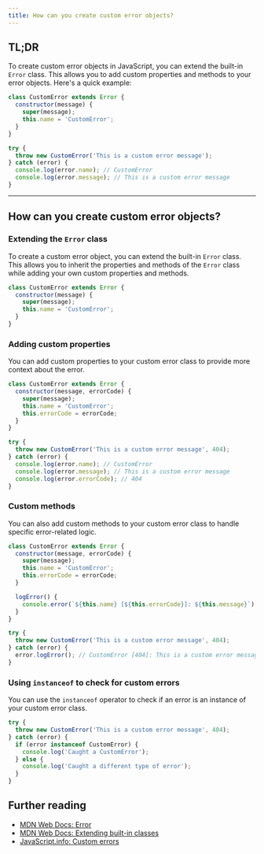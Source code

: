 ```yaml
---
title: How can you create custom error objects?
---
```


## TL;DR

To create custom error objects in JavaScript, you can extend the built-in `Error` class. This allows you to add custom properties and methods to your error objects. Here's a quick example:

```js
class CustomError extends Error {
  constructor(message) {
    super(message);
    this.name = 'CustomError';
  }
}

try {
  throw new CustomError('This is a custom error message');
} catch (error) {
  console.log(error.name); // CustomError
  console.log(error.message); // This is a custom error message
}
```

---

## How can you create custom error objects?

### Extending the `Error` class

To create a custom error object, you can extend the built-in `Error` class. This allows you to inherit the properties and methods of the `Error` class while adding your own custom properties and methods.

```js
class CustomError extends Error {
  constructor(message) {
    super(message);
    this.name = 'CustomError';
  }
}
```

### Adding custom properties

You can add custom properties to your custom error class to provide more context about the error.

```js
class CustomError extends Error {
  constructor(message, errorCode) {
    super(message);
    this.name = 'CustomError';
    this.errorCode = errorCode;
  }
}

try {
  throw new CustomError('This is a custom error message', 404);
} catch (error) {
  console.log(error.name); // CustomError
  console.log(error.message); // This is a custom error message
  console.log(error.errorCode); // 404
}
```

### Custom methods

You can also add custom methods to your custom error class to handle specific error-related logic.

```js
class CustomError extends Error {
  constructor(message, errorCode) {
    super(message);
    this.name = 'CustomError';
    this.errorCode = errorCode;
  }

  logError() {
    console.error(`${this.name} [${this.errorCode}]: ${this.message}`);
  }
}

try {
  throw new CustomError('This is a custom error message', 404);
} catch (error) {
  error.logError(); // CustomError [404]: This is a custom error message
}
```

### Using `instanceof` to check for custom errors

You can use the `instanceof` operator to check if an error is an instance of your custom error class.

```js
try {
  throw new CustomError('This is a custom error message', 404);
} catch (error) {
  if (error instanceof CustomError) {
    console.log('Caught a CustomError');
  } else {
    console.log('Caught a different type of error');
  }
}
```

## Further reading

- [MDN Web Docs: Error](https://developer.mozilla.org/en-US/docs/Web/JavaScript/Reference/Global_Objects/Error)
- [MDN Web Docs: Extending built-in classes](https://developer.mozilla.org/en-US/docs/Web/JavaScript/Reference/Classes#subclassing_built-in_classes)
- [JavaScript.info: Custom errors](https://javascript.info/custom-errors)
